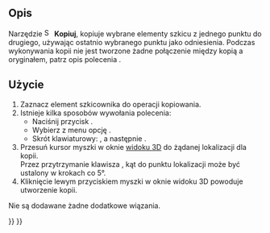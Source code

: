 <languages/>

{{Docnav/pl
|
|
|[[Sketcher_Workbench/pl|środowisko pracy Szkicownik]]
|
|
|IconC=Workbench_Sketcher.svg
}}

{{VeryImportantMessage|To narzędzie jest przestarzałe, nie będzie dostępne w {{VersionPlus/pl|1.0}}. Zamiast niego należy użyć [[Sketcher_Translate/pl|Przekształć]]}}

{{GuiCommand/pl
|Name=Sketcher Copy
|Name/pl=Szkicownik: Kopiuj
|MenuLocation=Szkic → Elementy geometryczne szkicownika → Kopiuj
|Workbenches=[[Sketcher_Workbench/pl|Szkicownik]]
|Shortcut={{KEY|Z}} {{KEY|C}}
|Version=0.16
|SeeAlso=[[Sketcher_Clone/pl|Klonuj]], [[Sketcher_Move/pl|Przesuń]]
}}

<span id="Description"></span>
==Opis==

Narzędzie [[Image:Sketcher_Copy.svg|16px]] '''Kopiuj''', kopiuje wybrane elementy szkicu z jednego punktu do drugiego, używając ostatnio wybranego punktu jako odniesienia. Podczas wykonywania kopii nie jest tworzone żadne połączenie między kopią a oryginałem, patrz opis polecenia {{Button|[[File:Sketcher_Clone.svg|16px]] [[Sketcher_Clone/pl|Klonuj]]}}.

<span id="Usage"></span>
==Użycie==

# Zaznacz element szkicownika do operacji kopiowania.
# Istnieje kilka sposobów wywołania polecenia:
#* Naciśnij przycisk {{Button|[[Image:Sketcher_Copy.svg|16px]] '''Kopiuj'''}}.
#* Wybierz z menu opcję {{MenuCommand|Szkic → Narzędzia szkicownika → [[Image:Sketcher_Copy.svg|16px]] Kopiuj}}.
#* Skrót klawiaturowy: {{KEY|Z}}, a następnie {{KEY|C}}.
# Przesuń kursor myszki w oknie [[3D_view/pl|widoku 3D]] do żądanej lokalizacji dla kopii. <br>Przez przytrzymanie klawisza {{KEY|Shift}}, kąt do punktu lokalizacji może być ustalony w krokach co 5°. {{Version/pl|0.20}}
# Kliknięcie lewym przyciskiem myszki w oknie widoku 3D powoduje utworzenie kopii.
Nie są dodawane żadne dodatkowe wiązania.


{{Docnav/pl
|
|
|[[Sketcher_Workbench/pl|środowisko pracy Szkicownik]]
|
|
|IconC=Workbench_Sketcher.svg
}}

{{Sketcher_Tools_navi{{#translation:}}}}
{{Userdocnavi{{#translation:}}}}